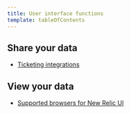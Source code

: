```yaml
---
title: User interface functions
template: tableOfContents
---
```


## Share your data

* [Ticketing integrations](/docs/using-new-relic/user-interface-functions/share-your-data/ticketing-integrations)

## View your data

* [Supported browsers for New Relic UI](/docs/using-new-relic/user-interface-functions/view-your-data/supported-browsers-new-relics-ui)

